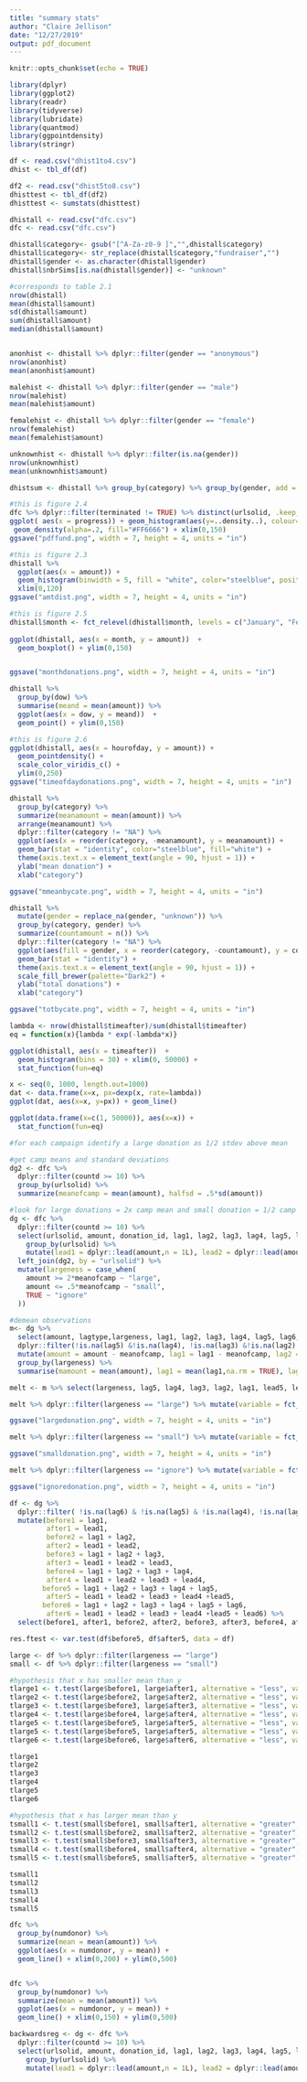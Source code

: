 ```yaml
---
title: "summary stats"
author: "Claire Jellison"
date: "12/27/2019"
output: pdf_document
---
```


```r
knitr::opts_chunk$set(echo = TRUE)
```

```r
library(dplyr)
library(ggplot2)
library(readr)
library(tidyverse)
library(lubridate)
library(quantmod)
library(ggpointdensity)
library(stringr)
```


```r
df <- read.csv("dhist1to4.csv")
dhist <- tbl_df(df)

df2 <- read.csv("dhist5to8.csv")
dhisttest <- tbl_df(df2)
dhisttest <- sumstats(dhisttest)

dhistall <- read.csv("dfc.csv")
dfc <- read.csv("dfc.csv")

dhistall$category<- gsub("[^A-Za-z0-9 ]","",dhistall$category)
dhistall$category<- str_replace(dhistall$category,"fundraiser","")
dhistall$gender <- as.character(dhistall$gender)
dhistall$nbrSims[is.na(dhistall$gender)] <- "unknown"
```


```r
#corresponds to table 2.1
nrow(dhistall)
mean(dhistall$amount)
sd(dhistall$amount)
sum(dhistall$amount)
median(dhistall$amount)


anonhist <- dhistall %>% dplyr::filter(gender == "anonymous")
nrow(anonhist)
mean(anonhist$amount)

malehist <- dhistall %>% dplyr::filter(gender == "male")
nrow(malehist)
mean(malehist$amount)

femalehist <- dhistall %>% dplyr::filter(gender == "female")
nrow(femalehist)
mean(femalehist$amount)

unknownhist <- dhistall %>% dplyr::filter(is.na(gender))
nrow(unknownhist)
mean(unknownhist$amount)

dhistsum <- dhistall %>% group_by(category) %>% group_by(gender, add = TRUE) %>% summarize(total = n(), meand = mean(amount)) %>% arrange(desc(total), .by_group = TRUE)

```



```r
#this is figure 2.4 
dfc %>% dplyr::filter(terminated != TRUE) %>% distinct(urlsolid, .keep_all = TRUE) %>% mutate(progress = progress *100) %>%
ggplot( aes(x = progress)) + geom_histogram(aes(y=..density..), colour="black", fill="white") +
 geom_density(alpha=.2, fill="#FF6666") + xlim(0,150) 
ggsave("pdffund.png", width = 7, height = 4, units = "in")
```



```r
#this is figure 2.3
dhistall %>% 
  ggplot(aes(x = amount)) + 
  geom_histogram(binwidth = 5, fill = "white", color="steelblue", position = "identity") +
  xlim(0,120)
ggsave("amtdist.png", width = 7, height = 4, units = "in")
```


```r
#this is figure 2.5
dhistall$month <- fct_relevel(dhistall$month, levels = c("January", "February", "March", "April", "May", "June", "July", "August", "September", "October", "November", "December"))
                           
ggplot(dhistall, aes(x = month, y = amount))  +
  geom_boxplot() + ylim(0,150)


ggsave("monthdonations.png", width = 7, height = 4, units = "in")
```


```r
dhistall %>% 
  group_by(dow) %>% 
  summarise(meand = mean(amount)) %>% 
  ggplot(aes(x = dow, y = meand))  +
  geom_point() + ylim(0,150)
```


```r
#this is figure 2.6
ggplot(dhistall, aes(x = hourofday, y = amount)) +
  geom_pointdensity() +
  scale_color_viridis_c() + 
  ylim(0,250)
ggsave("timeofdaydonations.png", width = 7, height = 4, units = "in")
```


```r


dhistall %>%   
  group_by(category) %>% 
  summarize(meanamount = mean(amount)) %>% 
  arrange(meanamount) %>% 
  dplyr::filter(category != "NA") %>% 
  ggplot(aes(x = reorder(category, -meanamount), y = meanamount)) + 
  geom_bar(stat = "identity", color="steelblue", fill="white") +
  theme(axis.text.x = element_text(angle = 90, hjust = 1)) + 
  ylab("mean donation") +
  xlab("category")

ggsave("mmeanbycate.png", width = 7, height = 4, units = "in")

dhistall %>%   
  mutate(gender = replace_na(gender, "unknown")) %>%
  group_by(category, gender) %>% 
  summarize(countamount = n()) %>% 
  dplyr::filter(category != "NA") %>% 
  ggplot(aes(fill = gender, x = reorder(category, -countamount), y = countamount)) + 
  geom_bar(stat = "identity") +
  theme(axis.text.x = element_text(angle = 90, hjust = 1)) + 
  scale_fill_brewer(palette="Dark2") + 
  ylab("total donations") +
  xlab("category")

ggsave("totbycate.png", width = 7, height = 4, units = "in")

```


```r
lambda <- nrow(dhistall$timeafter)/sum(dhistall$timeafter)
eq = function(x){lambda * exp(-lambda*x)}

ggplot(dhistall, aes(x = timeafter))  +
  geom_histogram(bins = 30) + xlim(0, 50000) + 
  stat_function(fun=eq)

x <- seq(0, 1000, length.out=1000)
dat <- data.frame(x=x, px=dexp(x, rate=lambda))
ggplot(dat, aes(x=x, y=px)) + geom_line()

ggplot(data.frame(x=c(1, 50000)), aes(x=x)) + 
  stat_function(fun=eq)

```

```r
#for each campaign identify a large donation as 1/2 stdev above mean 

#get camp means and standard deviations
dg2 <- dfc %>% 
  dplyr::filter(countd >= 10) %>%
  group_by(urlsolid) %>% 
  summarize(meanofcamp = mean(amount), halfsd = .5*sd(amount))

#look for large donations = 2x camp mean and small donation = 1/2 camp mean 
dg <- dfc %>% 
  dplyr::filter(countd >= 10) %>%
  select(urlsolid, amount, donation_id, lag1, lag2, lag3, lag4, lag5, lag6, lag7, lag8, lag9, lag10, lagtype) %>%
    group_by(urlsolid) %>% 
    mutate(lead1 = dplyr::lead(amount,n = 1L), lead2 = dplyr::lead(amount,n = 2L), lead3= dplyr::lead(amount,n = 3L), lead4= dplyr::lead(amount,n = 4L), lead5= dplyr::lead(amount,n = 5L), lead6 = dplyr::lead(amount,n = 6L), lead7 = dplyr::lead(amount,n = 7L), lead8= dplyr::lead(amount,n = 8L), lead9= dplyr::lead(amount,n = 9L), lead10= dplyr::lead(amount,n = 10L)) %>% 
  left_join(dg2, by = "urlsolid") %>%
  mutate(largeness = case_when(
    amount >= 2*meanofcamp ~ "large",
    amount <= .5*meanofcamp ~ "small",
    TRUE ~ "ignore"
  ))

#demean observations
m<- dg %>% 
  select(amount, lagtype,largeness, lag1, lag2, lag3, lag4, lag5, lag6, lag7, lag8, lag9, lag10, lead1, lead2, lead3, lead4, lead5,lead6, lead7, lead8, lead9, lead10, meanofcamp) %>%
  dplyr::filter(!is.na(lag5) &!is.na(lag4), !is.na(lag3) &!is.na(lag2) &!is.na(lag1), !is.na(lead1) &!is.na(lead2), !is.na(lead3) &!is.na(lead4) &!is.na(lead5)) %>% 
  mutate(amount = amount - meanofcamp, lag1 = lag1 - meanofcamp, lag2 = lag2 - meanofcamp, lag3 = lag3 - meanofcamp, lag4 = lag4 - meanofcamp, lag5 = lag5 - meanofcamp, lag6 = lag6 - meanofcamp, lag7 = lag7 - meanofcamp, lag8 = lag8 - meanofcamp, lag9 = lag9 - meanofcamp, lag10 = lag10 - meanofcamp, lead1 = lead1 - meanofcamp, lead2 = lead2 - meanofcamp, lead3 = lead3 - meanofcamp, lead4 = lead4 - meanofcamp, lead5 = lead5 - meanofcamp, lead6 = lead6 - meanofcamp, lead7 = lead7 - meanofcamp, lead8 = lead8 - meanofcamp, lead9 = lead9 - meanofcamp, lead10 = lead10 - meanofcamp) %>%
  group_by(largeness) %>% 
  summarise(mamount = mean(amount), lag1 = mean(lag1,na.rm = TRUE), lag2 = mean(lag2,na.rm = TRUE), lag3 = mean(lag3,na.rm = TRUE), lag4 = mean(lag4,na.rm = TRUE), lag5 = mean(lag5,na.rm = TRUE), lag6 = mean(lag6,na.rm = TRUE), lag7 = mean(lag7,na.rm = TRUE), lag8 = mean(lag8,na.rm = TRUE), lag9 = mean(lag9,na.rm = TRUE), lag10 = mean(lag10,na.rm = TRUE), lead1 = mean(lead1,na.rm = TRUE), lead2 = mean(lead2,na.rm = TRUE), lead3 = mean(lead3,na.rm = TRUE), lead4 = mean(lead4,na.rm = TRUE), lead5 = mean(lead5,na.rm = TRUE), lead6 = mean(lead6,na.rm = TRUE), lead7 = mean(lead7,na.rm = TRUE), lead8 = mean(lead8,na.rm = TRUE), lead9 = mean(lead9,na.rm = TRUE), lead10 = mean(lead10,na.rm = TRUE))

melt <- m %>% select(largeness, lag5, lag4, lag3, lag2, lag1, lead5, lead4, lead3, lead2, lead1) %>% melt(value.name = "dollarsfrommean")

melt %>% dplyr::filter(largeness == "large") %>% mutate(variable = fct_relevel(variable, levels = c("lag5", "lag4", "lag3", "lag2", "lag1", "lead1", "lead2", "lead3", "lead4", "lead5"))) %>% ggplot(aes(x = variable, y=dollarsfrommean)) + geom_bar(stat = "identity") + xlab("Surrounding donations") + ylab("Dollars away from mean") + geom_vline(xintercept = 5.5, color = "red")

ggsave("largedonation.png", width = 7, height = 4, units = "in")

melt %>% dplyr::filter(largeness == "small") %>% mutate(variable = fct_relevel(variable, levels = c("lag5", "lag4", "lag3", "lag2", "lag1", "lead1", "lead2", "lead3", "lead4", "lead5"))) %>% ggplot(aes(x = variable, y= dollarsfrommean)) + geom_bar(stat = "identity") + xlab("Surrounding donations") + ylab("Dollars away from mean") + geom_vline(xintercept = 5.5, color = "red")

ggsave("smalldonation.png", width = 7, height = 4, units = "in")

melt %>% dplyr::filter(largeness == "ignore") %>% mutate(variable = fct_relevel(variable, levels = c("lag5", "lag4", "lag3", "lag2", "lag1", "lead1", "lead2", "lead3", "lead4", "lead5"))) %>% ggplot(aes(x = variable, y= dollarsfrommean)) + geom_bar(stat = "identity") + xlab("Surrounding donations") + ylab("Dollars away from mean") + geom_vline(xintercept = 5.5, color = "red") + ylim(-5, 5)

ggsave("ignoredonation.png", width = 7, height = 4, units = "in")

```


```r
df <- dg %>% 
  dplyr::filter( !is.na(lag6) & !is.na(lag5) & !is.na(lag4), !is.na(lag3) &!is.na(lag2) &!is.na(lag1), !is.na(lead1) &!is.na(lead2), !is.na(lead3) &!is.na(lead4) &!is.na(lead5)  &!is.na(lead6)) %>%
  mutate(before1 = lag1,
         after1 = lead1, 
         before2 = lag1 + lag2, 
         after2 = lead1 + lead2,
         before3 = lag1 + lag2 + lag3, 
         after3 = lead1 + lead2 + lead3,
         before4 = lag1 + lag2 + lag3 + lag4, 
         after4 = lead1 + lead2 + lead3 + lead4, 
        before5 = lag1 + lag2 + lag3 + lag4 + lag5, 
         after5 = lead1 + lead2 + lead3 + lead4 +lead5, 
        before6 = lag1 + lag2 + lag3 + lag4 + lag5 + lag6, 
         after6 = lead1 + lead2 + lead3 + lead4 +lead5 + lead6) %>% 
  select(before1, after1, before2, after2, before3, after3, before4, after4, before5, after5, before6, after6, largeness) 

res.ftest <- var.test(df$before5, df$after5, data = df)

large <- df %>% dplyr::filter(largeness == "large")
small <- df %>% dplyr::filter(largeness == "small")

#hypothesis that x has smaller mean than y 
tlarge1 <- t.test(large$before1, large$after1, alternative = "less", var.equal = FALSE)
tlarge2 <- t.test(large$before2, large$after2, alternative = "less", var.equal = FALSE)
tlarge3 <- t.test(large$before3, large$after3, alternative = "less", var.equal = FALSE)
tlarge4 <- t.test(large$before4, large$after4, alternative = "less", var.equal = FALSE)
tlarge5 <- t.test(large$before5, large$after5, alternative = "less", var.equal = FALSE)
tlarge5 <- t.test(large$before5, large$after5, alternative = "less", var.equal = FALSE)
tlarge6 <- t.test(large$before6, large$after6, alternative = "less", var.equal = FALSE)

tlarge1
tlarge2
tlarge3
tlarge4
tlarge5
tlarge6

#hypothesis that x has larger mean than y 
tsmall1 <- t.test(small$before1, small$after1, alternative = "greater", var.equal = FALSE)
tsmall2 <- t.test(small$before2, small$after2, alternative = "greater", var.equal = FALSE)
tsmall3 <- t.test(small$before3, small$after3, alternative = "greater", var.equal = FALSE)
tsmall4 <- t.test(small$before4, small$after4, alternative = "greater", var.equal = FALSE)
tsmall5 <- t.test(small$before5, small$after5, alternative = "greater", var.equal = FALSE)

tsmall1
tsmall2
tsmall3
tsmall4
tsmall5
```


```r
dfc %>% 
  group_by(numdonor) %>% 
  summarize(mean = mean(amount)) %>% 
  ggplot(aes(x = numdonor, y = mean)) + 
  geom_line() + xlim(0,200) + ylim(0,500)


dfc %>% 
  group_by(numdonor) %>% 
  summarize(mean = mean(amount)) %>% 
  ggplot(aes(x = numdonor, y = mean)) + 
  geom_line() + xlim(0,150) + ylim(0,500)

```


```r
backwardsreg <- dg <- dfc %>% 
  dplyr::filter(countd >= 10) %>%
  select(urlsolid, amount, donation_id, lag1, lag2, lag3, lag4, lag5, lag6, lag7, lag8, lag9, lag10) %>%
    group_by(urlsolid) %>% 
    mutate(lead1 = dplyr::lead(amount,n = 1L), lead2 = dplyr::lead(amount,n = 2L), lead3= dplyr::lead(amount,n = 3L), lead4= dplyr::lead(amount,n = 4L), lead5= dplyr::lead(amount,n = 5L), lead6 = dplyr::lead(amount,n = 6L), lead7 = dplyr::lead(amount,n = 7L), lead8= dplyr::lead(amount,n = 8L), lead9= dplyr::lead(amount,n = 9L), lead10= dplyr::lead(amount,n = 10L))
```

